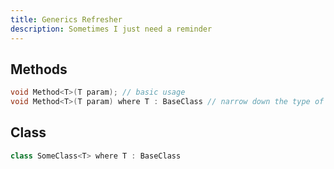 ```yaml
---
title: Generics Refresher
description: Sometimes I just need a reminder
---
```


## Methods

```csharp
void Method<T>(T param); // basic usage
void Method<T>(T param) where T : BaseClass // narrow down the type of `T`
```

## Class

```csharp
class SomeClass<T> where T : BaseClass
```
